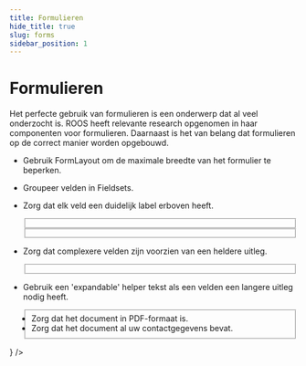 ```yaml
---
title: Formulieren
hide_title: true
slug: forms
sidebar_position: 1
---
```



# Formulieren

Het perfecte gebruik van formulieren is een onderwerp dat al veel onderzocht is.
ROOS heeft relevante research opgenomen in haar componenten voor formulieren.
Daarnaast is het van belang dat formulieren op de correct manier worden opgebouwd.

- Gebruik FormLayout om de maximale breedte van het formulier te beperken.
- Groupeer velden in Fieldsets.
- Zorg dat elk veld een duidelijk label erboven heeft.

  <ComponentExample>
    <FormLayout>
      <Fieldset legend="Uw gegevens">
        <TextInputField label="Voornaam" />
        <TextInputField label="Achternaam" />
      </Fieldset>
      <Fieldset legend="Opleiding">
        <TextInputField label="Naam instelling" />
        <TextInputField label="Plaats" />
      </Fieldset>
    </FormLayout>
  </ComponentExample>

- Zorg dat complexere velden zijn voorzien van een heldere uitleg.

  <ComponentExample>
    <FormLayout>
      <Fieldset legend="Uw aanvraag">
        <FileInputField label="Upload uw document" helperText="Zorg dat het document in PDF-formaat is." />
        <TextInputField label="Uw vraag" inputType="textarea" helperText="Beschrijf beknopt wat uw vraag is." />
      </Fieldset>
    </FormLayout>
  </ComponentExample>

- Gebruik een 'expandable' helper tekst als een velden een langere uitleg nodig heeft.

  <ComponentExample>
    <FormLayout>
      <Fieldset legend="Uw aanvraag">
        <FileInputField
          label="Upload uw document"
          expandableHelperText={true}
          expandableHelperTextTitle="Voorwaarden voor uw document"
          helperText={
            <ul>
              <li>Zorg dat het document in PDF-formaat is.</li>
              <li>Zorg dat het document al uw contactgegevens bevat.</li>
            </ul>
          }
        />
      </Fieldset>
    </FormLayout>
  </ComponentExample>
